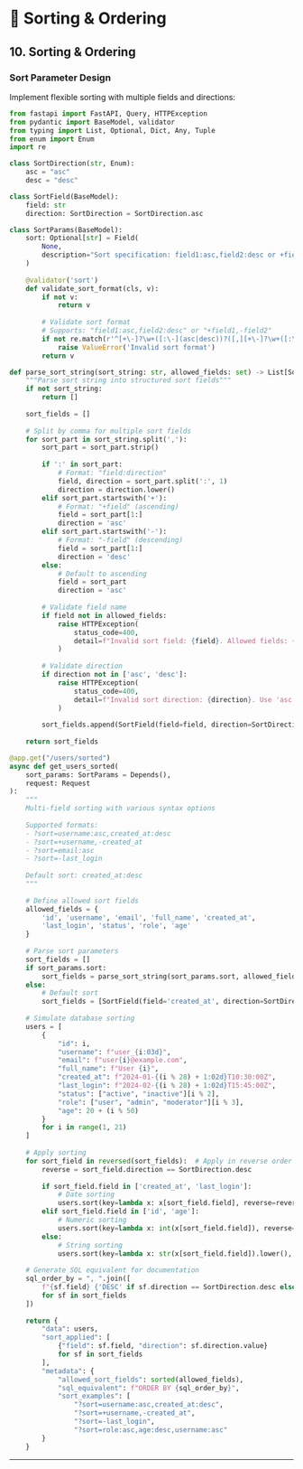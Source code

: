 # 🔄 Sorting & Ordering

## 10. Sorting & Ordering

### Sort Parameter Design

Implement flexible sorting with multiple fields and directions:

```python
from fastapi import FastAPI, Query, HTTPException
from pydantic import BaseModel, validator
from typing import List, Optional, Dict, Any, Tuple
from enum import Enum
import re

class SortDirection(str, Enum):
    asc = "asc"
    desc = "desc"

class SortField(BaseModel):
    field: str
    direction: SortDirection = SortDirection.asc

class SortParams(BaseModel):
    sort: Optional[str] = Field(
        None,
        description="Sort specification: field1:asc,field2:desc or +field1,-field2"
    )
    
    @validator('sort')
    def validate_sort_format(cls, v):
        if not v:
            return v
        
        # Validate sort format
        # Supports: "field1:asc,field2:desc" or "+field1,-field2"
        if not re.match(r'^[+\-]?\w+([:\-](asc|desc))?([,][+\-]?\w+([:\-](asc|desc))?)*', v):
            raise ValueError('Invalid sort format')
        return v
```
```python
def parse_sort_string(sort_string: str, allowed_fields: set) -> List[SortField]:
    """Parse sort string into structured sort fields"""
    if not sort_string:
        return []
    
    sort_fields = []
    
    # Split by comma for multiple sort fields
    for sort_part in sort_string.split(','):
        sort_part = sort_part.strip()
        
        if ':' in sort_part:
            # Format: "field:direction"
            field, direction = sort_part.split(':', 1)
            direction = direction.lower()
        elif sort_part.startswith('+'):
            # Format: "+field" (ascending)
            field = sort_part[1:]
            direction = 'asc'
        elif sort_part.startswith('-'):
            # Format: "-field" (descending)
            field = sort_part[1:]
            direction = 'desc'
        else:
            # Default to ascending
            field = sort_part
            direction = 'asc'
        
        # Validate field name
        if field not in allowed_fields:
            raise HTTPException(
                status_code=400,
                detail=f"Invalid sort field: {field}. Allowed fields: {', '.join(sorted(allowed_fields))}"
            )
        
        # Validate direction
        if direction not in ['asc', 'desc']:
            raise HTTPException(
                status_code=400,
                detail=f"Invalid sort direction: {direction}. Use 'asc' or 'desc'"
            )
        
        sort_fields.append(SortField(field=field, direction=SortDirection(direction)))
    
    return sort_fields

@app.get("/users/sorted")
async def get_users_sorted(
    sort_params: SortParams = Depends(),
    request: Request
):
    """
    Multi-field sorting with various syntax options
    
    Supported formats:
    - ?sort=username:asc,created_at:desc
    - ?sort=+username,-created_at
    - ?sort=email:asc
    - ?sort=-last_login
    
    Default sort: created_at:desc
    """
    
    # Define allowed sort fields
    allowed_fields = {
        'id', 'username', 'email', 'full_name', 'created_at', 
        'last_login', 'status', 'role', 'age'
    }
    
    # Parse sort parameters
    sort_fields = []
    if sort_params.sort:
        sort_fields = parse_sort_string(sort_params.sort, allowed_fields)
    else:
        # Default sort
        sort_fields = [SortField(field='created_at', direction=SortDirection.desc)]
    
    # Simulate database sorting
    users = [
        {
            "id": i,
            "username": f"user_{i:03d}",
            "email": f"user{i}@example.com",
            "full_name": f"User {i}",
            "created_at": f"2024-01-{(i % 28) + 1:02d}T10:30:00Z",
            "last_login": f"2024-02-{(i % 28) + 1:02d}T15:45:00Z",
            "status": ["active", "inactive"][i % 2],
            "role": ["user", "admin", "moderator"][i % 3],
            "age": 20 + (i % 50)
        }
        for i in range(1, 21)
    ]
    
    # Apply sorting
    for sort_field in reversed(sort_fields):  # Apply in reverse order for stable sort
        reverse = sort_field.direction == SortDirection.desc
        
        if sort_field.field in ['created_at', 'last_login']:
            # Date sorting
            users.sort(key=lambda x: x[sort_field.field], reverse=reverse)
        elif sort_field.field in ['id', 'age']:
            # Numeric sorting
            users.sort(key=lambda x: int(x[sort_field.field]), reverse=reverse)
        else:
            # String sorting
            users.sort(key=lambda x: str(x[sort_field.field]).lower(), reverse=reverse)
    
    # Generate SQL equivalent for documentation
    sql_order_by = ", ".join([
        f"{sf.field} {'DESC' if sf.direction == SortDirection.desc else 'ASC'}"
        for sf in sort_fields
    ])
    
    return {
        "data": users,
        "sort_applied": [
            {"field": sf.field, "direction": sf.direction.value}
            for sf in sort_fields
        ],
        "metadata": {
            "allowed_sort_fields": sorted(allowed_fields),
            "sql_equivalent": f"ORDER BY {sql_order_by}",
            "sort_examples": [
                "?sort=username:asc,created_at:desc",
                "?sort=+username,-created_at",
                "?sort=-last_login",
                "?sort=role:asc,age:desc,username:asc"
        }
    }
```

---